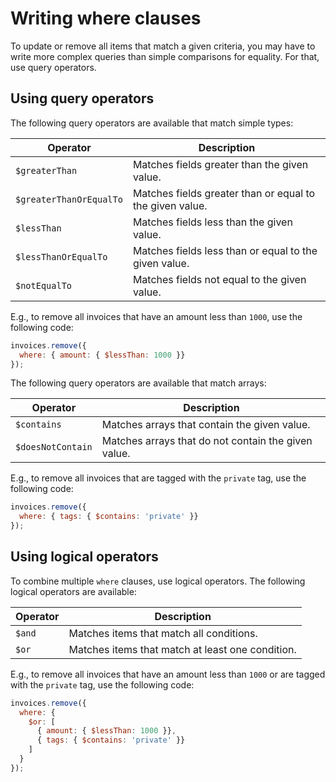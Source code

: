 # Writing where clauses

To update or remove all items that match a given criteria, you may have to write more complex queries than simple comparisons for equality. For that, use query operators.

## Using query operators

The following query operators are available that match simple types:

Operator                | Description
------------------------|---------------------------------------------
`$greaterThan`          | Matches fields greater than the given value.
`$greaterThanOrEqualTo` | Matches fields greater than or equal to the given value.
`$lessThan`             | Matches fields less than the given value.
`$lessThanOrEqualTo`    | Matches fields less than or equal to the given value.
`$notEqualTo`           | Matches fields not equal to the given value.

E.g., to remove all invoices that have an amount less than `1000`, use the following code:

```javascript
invoices.remove({
  where: { amount: { $lessThan: 1000 }}
});
```

The following query operators are available that match arrays:

Operator          | Description
------------------|---------------------------------------------
`$contains`       | Matches arrays that contain the given value.
`$doesNotContain` | Matches arrays that do not contain the given value.

E.g., to remove all invoices that are tagged with the `private` tag, use the following code:

```javascript
invoices.remove({
  where: { tags: { $contains: 'private' }}
});
```

## Using logical operators

To combine multiple `where` clauses, use logical operators. The following logical operators are available:

Operator | Description
---------|---------------------------------------------
`$and`   | Matches items that match all conditions.
`$or`    | Matches items that match at least one condition.

E.g., to remove all invoices that have an amount less than `1000` or are tagged with the `private` tag, use the following code:

```javascript
invoices.remove({
  where: {
    $or: [
      { amount: { $lessThan: 1000 }},
      { tags: { $contains: 'private' }}
    ]
  }
});
```
